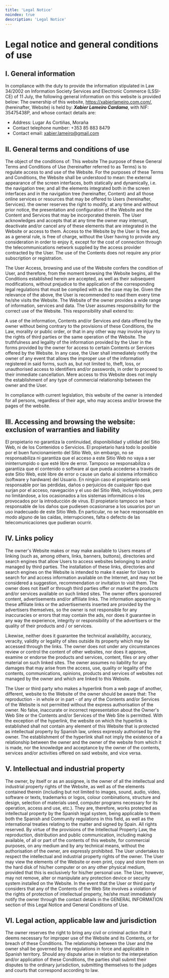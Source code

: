 ```yaml
---
title: 'Legal Notice'
noindex: true
description: 'Legal Notice'
---
```


# Legal notice and general conditions of use

## I. General information

In compliance with the duty to provide the information stipulated in Law 34/2002 on Information Society Services and Electronic Commerce (LSSI-CE) of 11 July, the following general information on this website is provided below:
The ownership of this website, https://xabierlameiro.com.com/, (hereinafter, Website) is held by: **_Xabier Lameiro Cardama_**, with NIF: 35475438P, and whose contact details are:

-   Address: Lugar As Cortiñas, Moraña
-   Contact telephone number: +353 85 883 8479
-   Contact email: xabier.lameiro@gmail.com

## II. General terms and conditions of use

The object of the conditions of: This website
The purpose of these General Terms and Conditions of Use (hereinafter referred to as Terms) is to regulate access to and use of the Website. For the purposes of these Terms and Conditions, the Website shall be understood to mean: the external appearance of the screen interfaces, both statically and dynamically, i.e. the navigation tree; and all the elements integrated both in the screen interfaces and in the navigation tree (hereinafter, Content) and all those online services or resources that may be offered to Users (hereinafter, Services).
the owner reserves the right to modify, at any time and without prior notice, the presentation and configuration of the Website and the Content and Services that may be incorporated therein. The User acknowledges and accepts that at any time the owner may interrupt, deactivate and/or cancel any of these elements that are integrated in the Website or access to them.
Access to the Website by the User is free and, as a general rule, is free of charge, without the User having to provide any consideration in order to enjoy it, except for the cost of connection through the telecommunications network supplied by the access provider contracted by the User.
The use of the Contents does not require any prior subscription or registration.

The User
Access, browsing and use of the Website confers the condition of User, and therefore, from the moment browsing the Website begins, all the Conditions established herein are accepted, as well as their subsequent modifications, without prejudice to the application of the corresponding legal regulations that must be complied with as the case may be. Given the relevance of the above, the User is recommended to read them every time he/she visits the Website.
The Website of the owner provides a wide range of information, services and data. The User assumes responsibility for the correct use of the Website. This responsibility shall extend to:

A use of the information, Contents and/or Services and data offered by the owner without being contrary to the provisions of these Conditions, the Law, morality or public order, or that in any other way may involve injury to the rights of third parties or the same operation of the Website.
The truthfulness and legality of the information provided by the User in the forms provided by the owner for access to certain Contents or Services offered by the Website. In any case, the User shall immediately notify the owner of any event that allows the improper use of the information registered in said forms, such as, but not limited to, theft, loss, or unauthorised access to identifiers and/or passwords, in order to proceed to their immediate cancellation.
Mere access to this Website does not imply the establishment of any type of commercial relationship between the owner and the User.

In compliance with current legislation, this website of the owner is intended for all persons, regardless of their age, who may access and/or browse the pages of the website.

## III. Accessing and browsing the website: exclusion of warranties and liability

El propietario no garantiza la continuidad, disponibilidad y utilidad del Sitio Web, ni de los Contenidos o Servicios. El propietario hará todo lo posible por el buen funcionamiento del Sitio Web, sin embargo, no se responsabiliza ni garantiza que el acceso a este Sitio Web no vaya a ser ininterrumpido o que esté libre de error.
Tampoco se responsabiliza o garantiza que el contenido o software al que pueda accederse a través de este Sitio Web, esté libre de error o cause un daño al sistema informático (software y hardware) del Usuario. En ningún caso el propietario será responsable por las pérdidas, daños o perjuicios de cualquier tipo que surjan por el acceso, navegación y el uso del Sitio Web, incluyéndose, pero no limitándose, a los ocasionados a los sistemas informáticos o los provocados por la introducción de virus.
El propietario tampoco se hace responsable de los daños que pudiesen ocasionarse a los usuarios por un uso inadecuado de este Sitio Web. En particular, no se hace responsable en modo alguno de las caídas, interrupciones, falta o defecto de las telecomunicaciones que pudieran ocurrir.

## IV. Links policy

The owner's Website makes or may make available to Users means of linking (such as, among others, links, banners, buttons), directories and search engines that allow Users to access websites belonging to and/or managed by third parties.
The installation of these links, directories and search engines on the Website is intended to make it easier for Users to search for and access information available on the Internet, and may not be considered a suggestion, recommendation or invitation to visit them.
The owner does not itself or through third parties offer or market the products and/or services available on such linked sites.
The owner offers sponsored content, advertisements and/or affiliate links. The information appearing in these affiliate links or the advertisements inserted are provided by the advertisers themselves, so the owner is not responsible for any inaccuracies or errors that may contain the ads, nor does it guarantee in any way the experience, integrity or responsibility of the advertisers or the quality of their products and / or services.

Likewise, neither does it guarantee the technical availability, accuracy, veracity, validity or legality of sites outside its property which may be accessed through the links.
The owner does not under any circumstances review or control the content of other websites, nor does it approve, examine or endorse the products and services, content, files or any other material on such linked sites.
The owner assumes no liability for any damages that may arise from the access, use, quality or legality of the contents, communications, opinions, products and services of websites not managed by the owner and which are linked to this Website.

The User or third party who makes a hyperlink from a web page of another, different, website to the Website of the owner should be aware that:
The reproduction - in whole or in part - of any of the Contents and/or Services of the Website is not permitted without the express authorisation of the owner.
No false, inaccurate or incorrect representation about the Owner's Web Site or the Contents and/or Services of the Web Site is permitted.
With the exception of the hyperlink, the website on which the hyperlink is established shall not contain any element of this Website that is protected as intellectual property by Spanish law, unless expressly authorised by the owner.
The establishment of the hyperlink shall not imply the existence of a relationship between the owner and the owner of the website from which it is made, nor the knowledge and acceptance by the owner of the contents, services and/or activities offered on said website, and vice versa.

## V. Intellectual and industrial property

The owner, by itself or as an assignee, is the owner of all the intellectual and industrial property rights of the Website, as well as of the elements contained therein (including but not limited to images, sound, audio, video, software or texts, trademarks or logos, colour combinations, structure and design, selection of materials used, computer programs necessary for its operation, access and use, etc.). They are, therefore, works protected as intellectual property by the Spanish legal system, being applicable to them both the Spanish and Community regulations in this field, as well as the international treaties relating to the matter and signed by Spain.
All rights reserved. By virtue of the provisions of the Intellectual Property Law, the reproduction, distribution and public communication, including making available, of all or part of the contents of this website, for commercial purposes, on any medium and by any technical means, without the authorisation of the owner, are expressly prohibited.
The User undertakes to respect the intellectual and industrial property rights of the owner. The User may view the elements of the Website or even print, copy and store them on the hard disk of his/her computer or on any other physical medium, provided that this is exclusively for his/her personal use. The User, however, may not remove, alter or manipulate any protection device or security system installed on the Website.
In the event that the User or third party considers that any of the Contents of the Web Site involves a violation of the rights of protection of intellectual property, he/she must immediately notify the owner through the contact details in the GENERAL INFORMATION section of this Legal Notice and General Conditions of Use.

## VI. Legal action, applicable law and jurisdiction

The owner reserves the right to bring any civil or criminal action that it deems necessary for improper use of the Website and its Contents, or for breach of these Conditions.
The relationship between the User and the owner shall be governed by the regulations in force and applicable in Spanish territory. Should any dispute arise in relation to the interpretation and/or application of these Conditions, the parties shall submit their disputes to the ordinary jurisdiction, submitting themselves to the judges and courts that correspond according to law.
